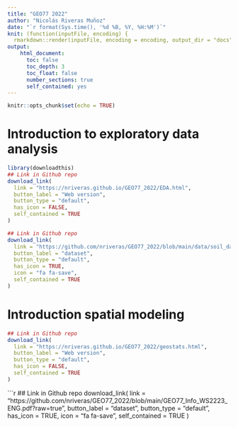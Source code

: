 ```yaml
---
title: "GEO77 2022"
author: "Nicolás Riveras Muñoz"
date: "`r format(Sys.time(), '%d %B, %Y, %H:%M')`"
knit: (function(inputFile, encoding) {
  rmarkdown::render(inputFile, encoding = encoding, output_dir = "docs", output_file =  "index.html", knit_root_dir = rprojroot::find_rstudio_root_file()) })
output: 
    html_document:
      toc: false
      toc_depth: 3
      toc_float: false
      number_sections: true
      self_contained: yes
---
```


```r
knitr::opts_chunk$set(echo = TRUE)
```

# Introduction to exploratory data analysis

```r
library(downloadthis)
## Link in Github repo
download_link(
  link = "https://nriveras.github.io/GEO77_2022/EDA.html",
  button_label = "Web version",
  button_type = "default",
  has_icon = FALSE,
  self_contained = TRUE
)
```

```r
## Link in Github repo
download_link(
  link = "https://github.com/nriveras/GEO77_2022/blob/main/data/soil_data.txt?raw=true",
  button_label = "dataset",
  button_type = "default",
  has_icon = TRUE,
  icon = "fa fa-save",
  self_contained = TRUE
)
```
# Introduction spatial modeling

```r
## Link in Github repo
download_link(
  link = "https://nriveras.github.io/GEO77_2022/geostats.html",
  button_label = "Web version",
  button_type = "default",
  has_icon = FALSE,
  self_contained = TRUE
)
```
```r
## Link in Github repo
download_link(
  link = "https://github.com/nriveras/GEO77_2022/blob/main/GEO77_Info_WS2223_ENG.pdf?raw=true",
  button_label = "dataset",
  button_type = "default",
  has_icon = TRUE,
  icon = "fa fa-save",
  self_contained = TRUE
)
